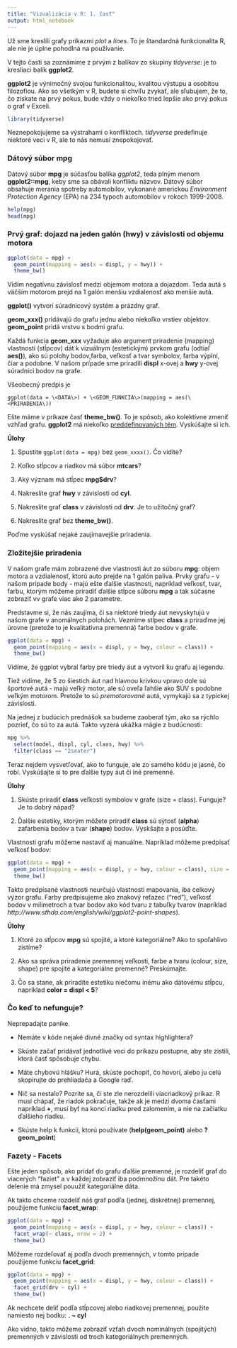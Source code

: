 ```yaml
---
title: "Vizualizácia v R: 1. časť"
output: html_notebook
---
```


Už sme kreslili grafy príkazmi *plot* a *lines*. To je štandardná funkcionalita R, ale nie je úplne pohodlná na používanie. 

V tejto časti sa zoznámime z prvým z balíkov zo skupiny *tidyverse*: je to kresliaci balík __ggplot2__. 

__ggplot2__ je výnimočný svojou funkcionalitou, kvalitou výstupu a osobitou filozofiou. Ako so všetkým v R, budete si chvíľu zvykať, ale sľubujem, že to, čo získate na prvý pokus, bude vždy o niekoľko tried lepšie ako prvý pokus o graf v Exceli.

```r
library(tidyverse)
```

Neznepokojujeme sa výstrahami o konfliktoch. *tidyverse* predefinuje niektoré veci v R, ale to nás nemusí znepokojovať. 

### Dátový súbor __mpg__

Dátový súbor __mpg__ je súčasťou balíka *ggplot2*, teda plným menom __ggplot2::mpg__, keby sme sa obávali konfliktu názvov. Dátový súbor obsahuje merania spotreby automobilov, vykonané americkou *Environment Protection Agency* (EPA) na 234 typoch automobilov v rokoch 1999-2008. 

```r
help(mpg)
head(mpg)
```

### Prvý graf: dojazd na jeden galón (hwy) v závislosti od objemu motora

```r
ggplot(data = mpg) +
  geom_point(mapping = aes(x = displ, y = hwy)) + 
  theme_bw()
```
Vidím negatívnu závislosť medzi objemom motora a dojazdom. Teda autá s väčším motorom prejd na 1 galón menšiu vzdialenosť ako menšie autá. 

__ggplot()__ vytvorí súradnicový systém a prázdny graf. 

__geom_xxx()__ pridávajú do grafu jednu alebo niekoľko vrstiev objektov. __geom_point__ pridá vrstvu s bodmi grafu. 

Každá funkcia __geom_xxx__ vyžaduje ako argument priradenie (mapping) vlastností (stĺpcov) dát k vizuálnym (estetickým) prvkom grafu (odtiaľ __aes()__), ako sú polohy bodov,farba, veľkosť a tvar symbolov, farba výplní, čiar a podobne. V našom prípade sme priradili __displ__ x-ovej a __hwy__ y-ovej súradnici bodov na grafe.

Všeobecný predpis je 

`ggplot(data = \<DATA\>) + \<GEOM_FUNKCIA\>(mapping = aes(\<PRIRADENIA\))`

Ešte máme v príkaze časť __theme_bw()__. To je spôsob, ako kolektívne zmeniť vzhľad grafu. __ggplot2__ má niekoľko [preddefinovaných tém](https://ggplot2.tidyverse.org/reference/ggtheme.html). Vyskúšajte si ich.

__Úlohy__

1. Spustite `ggplot(data = mpg)` bez `geom_xxxx()`. Čo vidíte?

2. Koľko stĺpcov a riadkov má súbor __mtcars__?

3. Aký význam má stĺpec __mpg$drv__?

4. Nakreslite graf __hwy__ v závislosti od __cyl__.

5. Nakreslite graf __class__ v závislosti od __drv__. Je to užitočný graf?

6. Nakreslite graf bez __theme_bw()__.

Poďme vyskúšať nejaké zaujímavejšie priradenia.

### Zložitejšie priradenia

V našom grafe mám zobrazené dve vlastnosti áut zo súboru __mpg__: objem motora a vzdialenosť, ktorú auto prejde na 1 galón paliva. Prvky grafu - v našom prípade body - majú ešte ďalšie vlastnosti, napríklad veľkosť, tvar, farbu, ktorým môžeme priradiť ďalšie stĺpce súboru __mpg__ a tak súčasne zobraziť vv grafe viac ako 2 parametre. 

Predstavme si, že nás zaujíma, či sa niektoré triedy áut nevyskytujú v našom grafe v anomálnych polohách. Vezmime stĺpec __class__ a priraďme jej úrovne (pretože to je kvalitatívna premenná) farbe bodov v grafe.

```r
ggplot(data = mpg) +
  geom_point(mapping = aes(x = displ, y = hwy, colour = class)) +
  theme_bw()
```

Vidíme, že ggplot vybral farby pre triedy áut a vytvoril ku grafu aj legendu. 

Tiež vidíme, že 5 zo šiestich áut nad hlavnou krivkou vpravo dole sú športové autá - majú veľký motor, ale sú oveľa ľahšie ako SÚV s podobne veľkým motorom. Pretože to sú *premotorované* autá, vymykajú sa z typickej závislosti.

Na jednej z budúcich prednášok sa budeme zaoberať tým, ako sa rýchlo pozrieť, čo sú to za autá. Takto vyzerá ukážka mágie z budúcnosti:

```r
mpg %>% 
  select(model, displ, cyl, class, hwy) %>%
  filter(class == "2seater")
```
Teraz nejdem vysvetľovať, ako to funguje, ale zo samého kódu je jasné, čo robí. Vyskúšajte si to pre ďalšie typy áut či iné premenné.


__Úlohy__ 

1. Skúste priradiť __class__ veľkosti symbolov v grafe (size = class). Funguje? Je to dobrý nápad?

2. Ďalšie estetiky, ktorým môžete priradiť __class__ sú sýtosť (__alpha__) zafarbenia bodov a tvar (__shape__) bodov. Vyskšajte a posúďte.

Vlastnosti grafu môžeme nastaviť aj manuálne. Napríklad môžeme predpísať veľkosť bodov:

```r
ggplot(data = mpg) +
  geom_point(mapping = aes(x = displ, y = hwy, colour = class), size = 3) +
  theme_bw()
```
Takto predpísané vlastnosti neurčujú vlastnosti mapovania, iba celkový výzor grafu. Farby predpisujeme ako znakový reťazec ("red"), veľkosť bodov v milimetroch a tvar bodov ako kód tvaru z tabuľky tvarov (napríklad *http://www.sthda.com/english/wiki/ggplot2-point-shapes*).

__Úlohy__

1. Ktoré zo stĺpcov __mpg__ sú spojité, a ktoré kategoriálne? Ako to spoľahlivo zistíme?

2. Ako sa správa priradenie premennej veľkosti, farbe a tvaru (colour, size, shape) pre spojité a kategoriálne premenné? Preskúmajte.

3. Čo sa stane, ak priradíte estetiku niečomu inému ako dátovému stĺpcu, napríklad __color = displ < 5__?

### Čo keď to nefunguje?

Neprepadajte panike. 

* Nemáte v kóde nejaké divné značky od syntax highlightera? 

* Skúste začať pridávať jednotlivé veci do príkazu postupne, aby ste zistili, ktorá časť spôsobuje chybu. 

* Máte chybovú hlášku? Hurá, skúste pochopiť, čo hovorí, alebo ju celú skopírujte do prehliadača a Google raď.

* Nič sa nestalo? Pozrite sa, či ste zle nerozdelili viacriadkový príkaz. R musí chápať, že riadok pokračuje, takže ak je medzi dvoma časťami napríklad __+__, musí byť na konci riadku pred zalomením, a nie na začiatku ďalšieho riadku. 

* Skúste help k funkcii, ktorú používate (__help(geom_point)__ alebo __?geom_point__)

### Fazety - __Facets__

Ešte jeden spôsob, ako pridať do grafu ďalšie premenné, je rozdeliť graf do viacerých "faziet" a v každej zobraziť iba podmnožinu dát. Pre takéto delenie má zmysel pouužiť kategoriálne dáta.

Ak takto chceme rozdeliť náš graf podľa (jednej, diskrétnej) premennej, použijeme funkciu __facet_wrap__:

```r
ggplot(data = mpg) +
  geom_point(mapping = aes(x = displ, y = hwy, colour = class)) +
  facet_wrap(~ class, nrow = 2) + 
  theme_bw()
```
Môžeme rozdeľovať aj podľa dvoch premenných, v tomto prípade použijeme funkciu __facet_grid__:

```r
ggplot(data = mpg) +
  geom_point(mapping = aes(x = displ, y = hwy, colour = class)) +
  facet_grid(drv ~ cyl) +
  theme_bw()
```
Ak nechcete deliť podľa stĺpcovej alebo riadkovej premennej, použite namiesto nej bodku: __. ~ cyl__

Ako vidno, takto môžeme zobraziť vzťah dvoch nominálnych (spojitých) premenných v závislosti od troch kategoriálnych premenných. 
